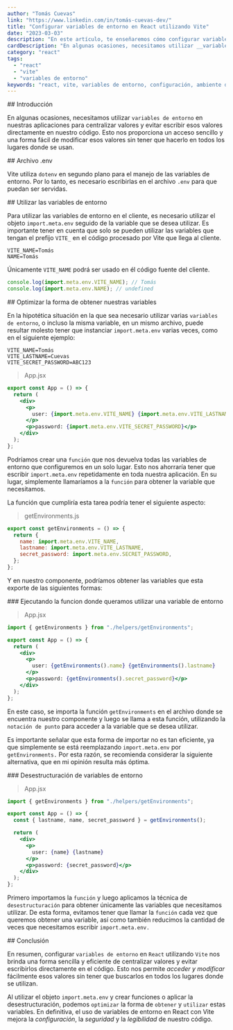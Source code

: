 ```yaml
---
author: "Tomás Cuevas"
link: "https://www.linkedin.com/in/tomás-cuevas-dev/"
title: "Configurar variables de entorno en React utilizando Vite"
date: "2023-03-03"
description: "En este artículo, te enseñaremos cómo configurar variables de entorno en React de manera sencilla y rápida cuando utilizamos Vite. Además, descubrirás cómo acceder a ellas de una forma más óptima y eficiente. ¡No te pierdas esta guía completa sobre variables de entorno en React con Vite!"
cardDescription: "En algunas ocasiones, necesitamos utilizar __variables de entorno__ en nuestras aplicaciones para centralizar valores y evitar escribir esos valores directamente en nuestro código. Esto nos proporciona un acceso sencillo y una forma fácil de modificar esos valores sin tener que hacerlo en todos los lugares donde se usan."
category: "react"
tags:
  - "react"
  - "vite"
  - "variables de entorno"
keywords: "react, vite, variables de entorno, configuración, ambiente de desarrollo, ambiente de producción, entorno local, entorno remoto, .env, .env.local, .env.production, .env.development, seguridad, autenticación, autorización, gestión de secretos, deployment, librerías, rendimiento, optimización."
---
```


<Section>
## Introducción

En algunas ocasiones, necesitamos utilizar `variables de entorno` en nuestras aplicaciones para centralizar valores y evitar escribir esos valores directamente en nuestro código. Esto nos proporciona un acceso sencillo y una forma fácil de modificar esos valores sin tener que hacerlo en todos los lugares donde se usan.

<Repository url="https://github.com/TomasCuevas/Articulos-Proyectos/tree/main/configurar-variables-de-entorno-en-react-utilizando-vite" />

</Section>

<Section>
## Archivo .env

Vite utiliza `dotenv` en segundo plano para el manejo de las variables de entorno. Por lo tanto, es necesario escribirlas en el archivo `.env` para que puedan ser servidas.

</Section>

<Section>
## Utilizar las variables de entorno

Para utilizar las variables de entorno en el cliente, es necesario utilizar el objeto `import.meta.env` seguido de la variable que se desea utilizar. Es importante tener en cuenta que solo se pueden utilizar las variables que tengan el prefijo `VITE_` en el código procesado por Vite que llega al cliente.

```text
VITE_NAME=Tomás
NAME=Tomás
```

Únicamente `VITE_NAME` podrá ser usado en él código fuente del cliente.

```js
console.log(import.meta.env.VITE_NAME); // Tomás
console.log(import.meta.env.NAME); // undefined
```

</Section>

<Section>
## Optimizar la forma de obtener nuestras variables

En la hipotética situación en la que sea necesario utilizar varias `variables de entorno`, o incluso la misma variable, en un mismo archivo, puede resultar molesto tener que instanciar `import.meta.env` varias veces, como en el siguiente ejemplo:

```text
VITE_NAME=Tomás
VITE_LASTNAME=Cuevas
VITE_SECRET_PASSWORD=ABC123
```

> App.jsx

```jsx
export const App = () => {
  return (
    <div>
      <p>
        user: {import.meta.env.VITE_NAME} {import.meta.env.VITE_LASTNAME}
      </p>
      <p>password: {import.meta.env.VITE_SECRET_PASSWORD}</p>
    </div>
  );
};
```

Podríamos crear una `función` que nos devuelva todas las variables de entorno que configuremos en un solo lugar. Esto nos ahorraría tener que escribir `import.meta.env` repetidamente en toda nuestra aplicación. En su lugar, simplemente llamaríamos a la `función` para obtener la variable que necesitamos.

La función que cumpliría esta tarea podría tener el siguiente aspecto:

> getEnvironments.js

```js
export const getEnvironments = () => {
  return {
    name: import.meta.env.VITE_NAME,
    lastname: import.meta.env.VITE_LASTNAME,
    secret_password: import.meta.env.SECRET_PASSWORD,
  };
};
```

Y en nuestro componente, podríamos obtener las variables que esta exporte de las siguientes formas:

</Section>

<Section>
### Ejecutando la funcion donde queramos utilizar una variable de entorno

> App.jsx

```jsx
import { getEnvironments } from "./helpers/getEnvironments";

export const App = () => {
  return (
    <div>
      <p>
        user: {getEnvironments().name} {getEnvironments().lastname}
      </p>
      <p>password: {getEnvironments().secret_password}</p>
    </div>
  );
};
```

En este caso, se importa la función `getEnvironments` en el archivo donde se encuentra nuestro componente y luego se llama a esta función, utilizando la `notación de punto` para acceder a la variable que se desea utilizar.

Es importante señalar que esta forma de importar no es tan eficiente, ya que simplemente se está reemplazando `import.meta.env` por `getEnvironments.` Por esta razón, se recomienda considerar la siguiente alternativa, que en mi opinión resulta más óptima.

</Section>

<Section>
### Desestructuración de variables de entorno

> App.jsx

```jsx
import { getEnvironments } from "./helpers/getEnvironments";

export const App = () => {
  const { lastname, name, secret_password } = getEnvironments();

  return (
    <div>
      <p>
        user: {name} {lastname}
      </p>
      <p>password: {secret_password}</p>
    </div>
  );
};
```

Primero importamos la `función` y luego aplicamos la técnica de `desestructuración` para obtener únicamente las variables que necesitamos utilizar. De esta forma, evitamos tener que llamar la `función` cada vez que queremos obtener una variable, así como también reducimos la cantidad de veces que necesitamos escribir `import.meta.env.`

</Section>

<Section>
## Conclusión

En resumen, configurar `variables de entorno` en `React` utilizando `Vite` nos brinda una forma sencilla y eficiente de centralizar valores y evitar escribirlos directamente en el código. Esto nos permite _acceder y modificar_ fácilmente esos valores sin tener que buscarlos en todos los lugares donde se utilizan.

Al utilizar el objeto `import.meta.env` y crear funciones o aplicar la desestructuración, podemos `optimizar` la forma de `obtener` y `utilizar` estas variables. En definitiva, el uso de variables de entorno en React con Vite mejora la _configuración_, la _seguridad_ y la _legibilidad_ de nuestro código.

</Section>
